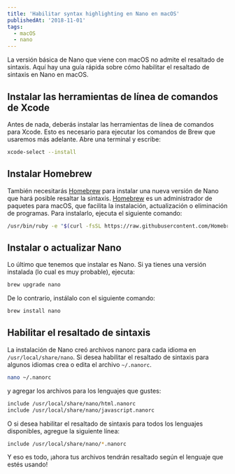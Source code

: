 ```yaml
---
title: 'Habilitar syntax highlighting en Nano en macOS'
publishedAt: '2018-11-01'
tags:
  - macOS
  - nano
---
```


La versión básica de Nano que viene con macOS no admite el resaltado de sintaxis. Aquí hay una guía rápida sobre cómo habilitar el resaltado de sintaxis en Nano en macOS.

## Instalar las herramientas de línea de comandos de Xcode

Antes de nada, deberás instalar las herramientas de línea de comandos para Xcode. Esto es necesario para ejecutar los comandos de Brew que usaremos más adelante. Abre una terminal y escribe:

```bash
xcode-select --install
```

## Instalar Homebrew

También necesitarás [Homebrew](https://brew.sh/) para instalar una nueva versión de Nano que hará posible resaltar la sintaxis. [Homebrew](https://brew.sh/) es un administrador de paquetes para macOS, que facilita la instalación, actualización o eliminación de programas. Para instalarlo, ejecuta el siguiente comando:

```bash
/usr/bin/ruby -e "$(curl -fsSL https://raw.githubusercontent.com/Homebrew/install/master/install)"
```

## Instalar o actualizar Nano

Lo último que tenemos que instalar es Nano. Si ya tienes una versión instalada (lo cual es muy probable), ejecuta:

```bash
brew upgrade nano
```

De lo contrario, instálalo con el siguiente comando:

```bash
brew install nano
```

## Habilitar el resaltado de sintaxis

La instalación de Nano creó archivos nanorc para cada idioma en `/usr/local/share/nano`. Si desea habilitar el resaltado de sintaxis para algunos idiomas crea o edita el archivo `~/.nanorc`.

```bash
nano ~/.nanorc
```

y agregar los archivos para los lenguajes que gustes:

```bash
include /usr/local/share/nano/html.nanorc
include /usr/local/share/nano/javascript.nanorc
```

O si desea habilitar el resaltado de sintaxis para todos los lenguajes disponibles, agregue la siguiente línea:

```bash
include /usr/local/share/nano/*.nanorc
```

Y eso es todo, ¡ahora tus archivos tendrán resaltado según el lenguaje que estés usando!
